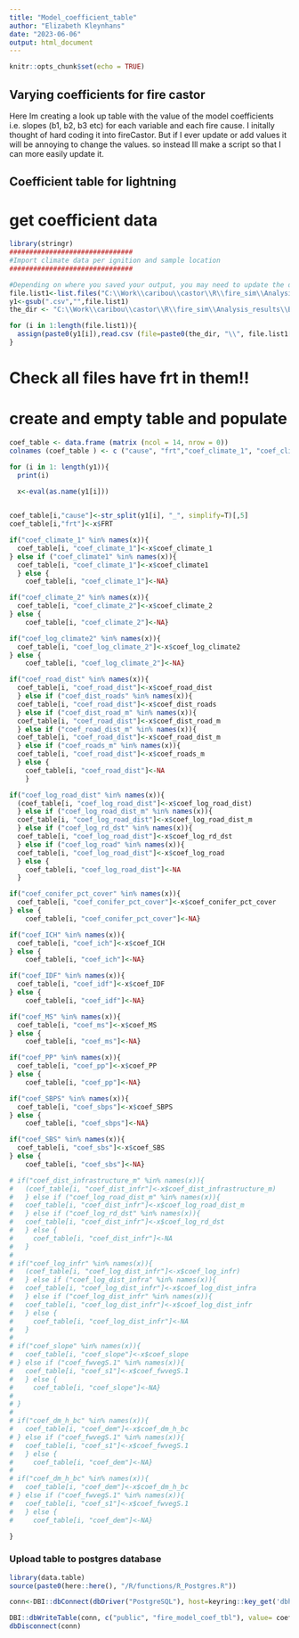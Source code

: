 ```yaml
---
title: "Model_coefficient_table"
author: "Elizabeth Kleynhans"
date: "2023-06-06"
output: html_document
---
```


```r
knitr::opts_chunk$set(echo = TRUE)
```

## Varying coefficients for fire castor 

Here Im creating a look up table with the value of the model coefficients i.e. slopes (b1, b2, b3 etc) for each variable and each fire cause. I initally thought of hard coding it into fireCastor. But if I ever update or add values it will be annoying to change the values. so instead Ill make a script so that I can more easily update it. 


## Coefficient table for lightning 

# get coefficient data
```r

library(stringr)
###############################
#Import climate data per ignition and sample location
###############################

#Depending on where you saved your output, you may need to update the directory below
file.list1<-list.files("C:\\Work\\caribou\\castor\\R\\fire_sim\\Analysis_results\\BC\\Coefficient_tables", pattern="top_mod_table", all.files=FALSE, full.names=FALSE)
y1<-gsub(".csv","",file.list1)
the_dir <- "C:\\Work\\caribou\\castor\\R\\fire_sim\\Analysis_results\\BC\\Coefficient_tables"

for (i in 1:length(file.list1)){
  assign(paste0(y1[i]),read.csv (file=paste0(the_dir, "\\", file.list1[i])))
}


```
# Check all files have frt in them!!


# create and empty table and populate
```r
coef_table <- data.frame (matrix (ncol = 14, nrow = 0))
colnames (coef_table ) <- c ("cause", "frt","coef_climate_1", "coef_climate_2", "coef_log_climate_2", "coef_road_dist", "coef_log_road_dist", "coef_conifer_pct_cover", "coef_ich", "coef_idf", "coef_ms", "coef_pp", "coef_sbps", "coef_sbs")

for (i in 1: length(y1)){
  print(i)
  
  x<-eval(as.name(y1[i]))


coef_table[i,"cause"]<-str_split(y1[i], "_", simplify=T)[,5]
coef_table[i,"frt"]<-x$FRT

if("coef_climate_1" %in% names(x)){
  coef_table[i, "coef_climate_1"]<-x$coef_climate_1
} else if ("coef_climate1" %in% names(x)){
  coef_table[i, "coef_climate_1"]<-x$coef_climate1
  } else {
    coef_table[i, "coef_climate_1"]<-NA}

if("coef_climate_2" %in% names(x)){
  coef_table[i, "coef_climate_2"]<-x$coef_climate_2
} else {
    coef_table[i, "coef_climate_2"]<-NA}

if("coef_log_climate2" %in% names(x)){
  coef_table[i, "coef_log_climate_2"]<-x$coef_log_climate2
} else {
    coef_table[i, "coef_log_climate_2"]<-NA}

if("coef_road_dist" %in% names(x)){
  coef_table[i, "coef_road_dist"]<-x$coef_road_dist
  } else if ("coef_dist_roads" %in% names(x)){
  coef_table[i, "coef_road_dist"]<-x$coef_dist_roads
  } else if ("coef_dist_road_m" %in% names(x)){
  coef_table[i, "coef_road_dist"]<-x$coef_dist_road_m
  } else if ("coef_road_dist_m" %in% names(x)){
  coef_table[i, "coef_road_dist"]<-x$coef_road_dist_m 
  } else if ("coef_roads_m" %in% names(x)){
  coef_table[i, "coef_road_dist"]<-x$coef_roads_m 
  } else {
    coef_table[i, "coef_road_dist"]<-NA
    }

if("coef_log_road_dist" %in% names(x)){
  (coef_table[i, "coef_log_road_dist"]<-x$coef_log_road_dist) 
  } else if ("coef_log_road_dist_m" %in% names(x)){
  coef_table[i, "coef_log_road_dist"]<-x$coef_log_road_dist_m
  } else if ("coef_log_rd_dst" %in% names(x)){
  coef_table[i, "coef_log_road_dist"]<-x$coef_log_rd_dst
  } else if ("coef_log_road" %in% names(x)){
  coef_table[i, "coef_log_road_dist"]<-x$coef_log_road 
  } else {
    coef_table[i, "coef_log_road_dist"]<-NA
  }

if("coef_conifer_pct_cover" %in% names(x)){
  coef_table[i, "coef_conifer_pct_cover"]<-x$coef_conifer_pct_cover
} else {
    coef_table[i, "coef_conifer_pct_cover"]<-NA}

if("coef_ICH" %in% names(x)){
  coef_table[i, "coef_ich"]<-x$coef_ICH
} else {
    coef_table[i, "coef_ich"]<-NA}

if("coef_IDF" %in% names(x)){
  coef_table[i, "coef_idf"]<-x$coef_IDF
} else {
    coef_table[i, "coef_idf"]<-NA}

if("coef_MS" %in% names(x)){
  coef_table[i, "coef_ms"]<-x$coef_MS
} else {
    coef_table[i, "coef_ms"]<-NA}

if("coef_PP" %in% names(x)){
  coef_table[i, "coef_pp"]<-x$coef_PP
} else {
    coef_table[i, "coef_pp"]<-NA}

if("coef_SBPS" %in% names(x)){
  coef_table[i, "coef_sbps"]<-x$coef_SBPS
} else {
    coef_table[i, "coef_sbps"]<-NA}

if("coef_SBS" %in% names(x)){
  coef_table[i, "coef_sbs"]<-x$coef_SBS
} else {
    coef_table[i, "coef_sbs"]<-NA}

# if("coef_dist_infrastructure_m" %in% names(x)){
#   (coef_table[i, "coef_dist_infr"]<-x$coef_dist_infrastructure_m) 
#   } else if ("coef_log_road_dist_m" %in% names(x)){
#   coef_table[i, "coef_dist_infr"]<-x$coef_log_road_dist_m
#   } else if ("coef_log_rd_dst" %in% names(x)){
#   coef_table[i, "coef_dist_infr"]<-x$coef_log_rd_dst
#   } else {
#     coef_table[i, "coef_dist_infr"]<-NA
#   }
# 
# if("coef_log_infr" %in% names(x)){
#   (coef_table[i, "coef_log_dist_infr"]<-x$coef_log_infr) 
#   } else if ("coef_log_dist_infra" %in% names(x)){
#   coef_table[i, "coef_log_dist_infr"]<-x$coef_log_dist_infra
#   } else if ("coef_log_dist_infr" %in% names(x)){
#   coef_table[i, "coef_log_dist_infr"]<-x$coef_log_dist_infr
#   } else {
#     coef_table[i, "coef_log_dist_infr"]<-NA
#   }
# 
# if("coef_slope" %in% names(x)){
#   coef_table[i, "coef_slope"]<-x$coef_slope
# } else if ("coef_fwvegS.1" %in% names(x)){
#   coef_table[i, "coef_s1"]<-x$coef_fwvegS.1
#   } else {
#     coef_table[i, "coef_slope"]<-NA}
# 
# }
# 
# if("coef_dm_h_bc" %in% names(x)){
#   coef_table[i, "coef_dem"]<-x$coef_dm_h_bc
# } else if ("coef_fwvegS.1" %in% names(x)){
#   coef_table[i, "coef_s1"]<-x$coef_fwvegS.1
#   } else {
#     coef_table[i, "coef_dem"]<-NA}
# 
# if("coef_dm_h_bc" %in% names(x)){
#   coef_table[i, "coef_dem"]<-x$coef_dm_h_bc
# } else if ("coef_fwvegS.1" %in% names(x)){
#   coef_table[i, "coef_s1"]<-x$coef_fwvegS.1
#   } else {
#     coef_table[i, "coef_dem"]<-NA}

}


```

### Upload table to postgres database

```r
library(data.table)
source(paste0(here::here(), "/R/functions/R_Postgres.R"))

conn<-DBI::dbConnect(dbDriver("PostgreSQL"), host=keyring::key_get('dbhost', keyring = 'postgreSQL'), dbname = keyring::key_get('dbname', keyring = 'postgreSQL'), port='5432' ,user=keyring::key_get('dbuser', keyring = 'postgreSQL') ,password= keyring::key_get('dbpass', keyring = 'postgreSQL'))

DBI::dbWriteTable(conn, c("public", "fire_model_coef_tbl"), value= coef_table, row.names = FALSE, overwrite = TRUE)
dbDisconnect(conn)
```

